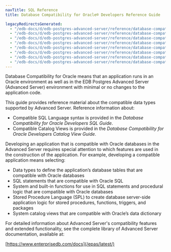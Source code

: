 ```yaml
---
navTitle: SQL Reference
title: Database Compatibility for Oracle® Developers Reference Guide

legacyRedirectsGenerated:
  - "/edb-docs/d/edb-postgres-advanced-server/reference/database-compatibility-for-oracle-developers-reference-guide/13/index.html"
  - "/edb-docs/d/edb-postgres-advanced-server/reference/database-compatibility-for-oracle-developers-reference-guide/latest/index.html"
  - "/edb-docs/d/edb-postgres-advanced-server/reference/database-compatibility-for-oracle-developers-reference-guide/13/conclusion.html"
  - "/edb-docs/d/edb-postgres-advanced-server/reference/database-compatibility-for-oracle-developers-reference-guide/latest/conclusion.html"
  - "/edb-docs/d/edb-postgres-advanced-server/reference/database-compatibility-for-oracle-developers-reference-guide/13/genindex.html"
  - "/edb-docs/d/edb-postgres-advanced-server/reference/database-compatibility-for-oracle-developers-reference-guide/latest/genindex.html"
  - "/edb-docs/d/edb-postgres-advanced-server/reference/database-compatibility-for-oracle-developers-reference-guide/13/introduction.html"
  - "/edb-docs/d/edb-postgres-advanced-server/reference/database-compatibility-for-oracle-developers-reference-guide/latest/introduction.html"
---
```


<div id="introduction" class="registered_link"></div>

Database Compatibility for Oracle means that an application runs in an Oracle environment as well as in the EDB Postgres Advanced Server (Advanced Server) environment with minimal or no changes to the application code.

This guide provides reference material about the compatible data types supported by Advanced Server. Reference information about:

-   Compatible SQL Language syntax is provided in the *Database Compatibility for Oracle Developers SQL Guide*.
-   Compatible Catalog Views is provided in the *Database Compatibility for Oracle Developers Catalog View Guide*.

Developing an application that is compatible with Oracle databases in the Advanced Server requires special attention to which features are used in the construction of the application. For example, developing a compatible application means selecting:

-   Data types to define the application’s database tables that are compatible with Oracle databases
-   SQL statements that are compatible with Oracle SQL
-   System and built-in functions for use in SQL statements and procedural logic that are compatible with Oracle databases
-   Stored Procedure Language (SPL) to create database server-side application logic for stored procedures, functions, triggers, and packages
-   System catalog views that are compatible with Oracle’s data dictionary

For detailed information about Advanced Server's compatibility features and extended functionality, see the complete library of Advanced Server documentation, available at:

[https://www.enterprisedb.com/docs](/epas/latest/)
